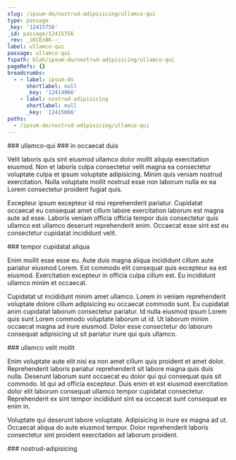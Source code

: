 ```yaml
---
slug: /ipsum-do/nostrud-adipisicing/ullamco-qui
type: passage
_key: '12415756'
_id: passage/12415756
_rev: _iKCEn8K--_
label: ullamco-qui
passage: ullamco-qui
fspath: blah/ipsum-do/nostrud-adipisicing/ullamco-qui
pageRefs: {}
breadcrumbs:
  - - label: ipsum-do
      shortlabel: null
      _key: '12414966'
    - label: nostrud-adipisicing
      shortlabel: null
      _key: '12415666'
paths:
  - /ipsum-do/nostrud-adipisicing/ullamco-qui
---
```


<NuggetArea>
<Passage slug="/ipsum-do/nostrud-adipisicing/ullamco-qui" type="passage" _key="12415756" _id="passage/12415756" _rev="_iKCEn8K--_" label="ullamco-qui" passage="ullamco-qui" fspath="blah/ipsum-do/nostrud-adipisicing/ullamco-qui" paths="/ipsum-do/nostrud-adipisicing/ullamco-qui">
<NuggetBody>
### ullamco-qui

</NuggetBody>
<Breadcrumbs>
<Crumbs>
<Crumb _key="12414966" label="ipsum-do" /><Crumb _key="12415666" label="nostrud-adipisicing" />
</Crumbs>
</Breadcrumbs>
</Passage>

<NuggetsInbound>
</NuggetsInbound>
<NuggetsOutbound>
<Nugget direction="outbound" type="nugget" _key="b441423f-ca6f-496e-9029-c9ebe9e13517" _id="nugget/b441423f-ca6f-496e-9029-c9ebe9e13517" _rev="_iKCEn8K--A" fspath="blah/ipsum-do/nostrud-adipisicing/ullamco-qui/in-occaecat-duis.md" label="in occaecat duis" paths="/ipsum-do/nostrud-adipisicing/ullamco-qui/in-occaecat-duis" slug="/ipsum-do/nostrud-adipisicing/ullamco-qui/in-occaecat-duis">
<NuggetBody>
### in occaecat duis

Velit laboris quis sint eiusmod ullamco dolor mollit aliquip exercitation eiusmod. Non et laboris culpa consectetur velit magna ea consectetur voluptate culpa et ipsum voluptate adipisicing. Minim quis veniam nostrud exercitation. Nulla voluptate mollit nostrud esse non laborum nulla ex ea Lorem consectetur proident fugiat quis.

Excepteur ipsum excepteur id nisi reprehenderit pariatur. Cupidatat occaecat eu consequat amet cillum labore exercitation laborum est magna aute ad esse. Laboris veniam officia officia tempor duis consectetur quis ullamco est ullamco deserunt reprehenderit enim. Occaecat esse sint est eu consectetur cupidatat incididunt velit.

</NuggetBody>
</Nugget>

<Nugget direction="outbound" type="nugget" _key="8ee13581-0a0a-401e-9e0f-083da356a788" _id="nugget/8ee13581-0a0a-401e-9e0f-083da356a788" _rev="_iKCEn8O---" fspath="blah/ipsum-do/nostrud-adipisicing/ullamco-qui/tempor-cupidatat-aliqua.md" label="tempor cupidatat aliqua" paths="/ipsum-do/nostrud-adipisicing/ullamco-qui/tempor-cupidatat-aliqua" slug="/ipsum-do/nostrud-adipisicing/ullamco-qui/tempor-cupidatat-aliqua">
<NuggetBody>
### tempor cupidatat aliqua

Enim mollit esse esse eu. Aute duis magna aliqua incididunt cillum aute pariatur eiusmod Lorem. Est commodo elit consequat quis excepteur ea est eiusmod. Exercitation excepteur in officia culpa cillum est. Eu incididunt ullamco minim et occaecat.

Cupidatat ut incididunt minim amet ullamco. Lorem in veniam reprehenderit voluptate dolore cillum adipisicing eu occaecat commodo sunt. Eu cupidatat anim cupidatat laborum consectetur pariatur. Id nulla eiusmod ipsum Lorem quis sunt Lorem commodo voluptate laborum ut id. Ut laborum minim occaecat magna ad irure eiusmod. Dolor esse consectetur do laborum consequat adipisicing ut sit pariatur irure qui quis ullamco.

</NuggetBody>
</Nugget>

<Nugget direction="outbound" type="nugget" _key="335880f2-92cf-4bb9-ae22-599f35c7a7d8" _id="nugget/335880f2-92cf-4bb9-ae22-599f35c7a7d8" _rev="_iKCEn8O--_" fspath="blah/ipsum-do/nostrud-adipisicing/ullamco-qui/ullamco-velit-mollit.md" label="ullamco velit mollit" paths="/ipsum-do/nostrud-adipisicing/ullamco-qui/ullamco-velit-mollit" slug="/ipsum-do/nostrud-adipisicing/ullamco-qui/ullamco-velit-mollit">
<NuggetBody>
### ullamco velit mollit

Enim voluptate aute elit nisi ea non amet cillum quis proident et amet dolor. Reprehenderit laboris pariatur reprehenderit sit labore magna quis duis nulla. Deserunt laborum sunt occaecat eu dolor qui qui consequat quis sit commodo. Id qui ad officia excepteur. Duis enim et est eiusmod exercitation dolor elit laborum consequat ullamco tempor cupidatat consectetur. Reprehenderit ex sint tempor incididunt sint ea occaecat sunt consequat ex enim in.

Voluptate qui deserunt labore voluptate. Adipisicing in irure ex magna ad ut. Occaecat aliqua do aute eiusmod tempor. Dolor reprehenderit laboris consectetur sint proident exercitation ad laborum proident.

</NuggetBody>
</Nugget>

</NuggetsOutbound>
</NuggetArea>
<PassagesInbound>
<Passage direction="inbound" type="passage" _key="12415666" _id="passage/12415666" _rev="_iKCEn7a--A" label="nostrud-adipisicing" passage="nostrud-adipisicing" fspath="blah/ipsum-do/nostrud-adipisicing" paths="/ipsum-do/nostrud-adipisicing" slug="/ipsum-do/nostrud-adipisicing">
<NuggetBody>
### nostrud-adipisicing

</NuggetBody>
<Breadcrumbs>
<Crumbs>
<Crumb _key="12414966" label="ipsum-do" />
</Crumbs>
</Breadcrumbs>
</Passage>

</PassagesInbound>
<PassagesOutbound>
</PassagesOutbound>